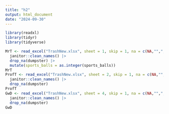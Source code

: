 ```yaml
---
title: "h2"
output: html_document
date: "2024-09-30"
---
```


```r
library(readxl)
library(tidyr)
library(tidyverse)
```

```r
MrT <- read_excel("TrashNew.xlsx", sheet = 1, skip = 1, na = c(NA,"",","), range = cell_cols("A:N")) |>
  janitor::clean_names() |>
  drop_na(dumpster) |>
  mutate(sports_balls = as.integer(sports_balls))
MrT
ProfT <- read_excel("TrashNew.xlsx", sheet = 2, skip = 1, na = c(NA,"",","), range = cell_cols("A:N")) |>
  janitor::clean_names() |>
  drop_na(dumpster)
ProfT
GwD <- read_excel("TrashNew.xlsx", sheet = 4, skip = 1, na = c(NA,"",","), range = cell_cols("A:N")) |>
  janitor::clean_names() |>
  drop_na(dumpster)
GwD
```

